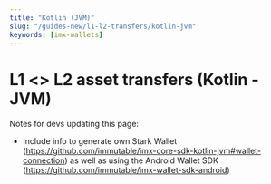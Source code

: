 ```yaml
---
title: "Kotlin (JVM)"
slug: "/guides-new/l1-l2-transfers/kotlin-jvm"
keywords: [imx-wallets]
---
```


# L1 <\> L2 asset transfers (Kotlin - JVM)

Notes for devs updating this page:
* Include info to generate own Stark Wallet (https://github.com/immutable/imx-core-sdk-kotlin-jvm#wallet-connection) as well as using the Android Wallet SDK (https://github.com/immutable/imx-wallet-sdk-android)